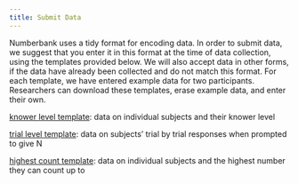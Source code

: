 ```yaml
---
title: Submit Data
---
```


Numberbank uses a tidy format for encoding data. In order to submit data, we suggest that you enter it in this format at the time of data collection, using the templates provided below. We will also accept data in other forms, if the data have already been collected and do not match this format. For each template, we have entered example data for two participants. Researchers can download these templates, erase example data, and enter their own.

[knower level template](https://docs.google.com/spreadsheets/d/1vR7xJgVL9Fotpwcz4lQSfZDWqmldORVg-RDPdI9UXuA/edit?usp=sharing): data on individual subjects and their knower level
		
[trial level template](https://docs.google.com/spreadsheets/d/1sWw-tr97CDrF0VIp8YUOiYjpc__lnWU-ftTHkDteYEs/edit?usp=sharing): data on subjects' trial by trial responses when prompted to give N
		
[highest count template](https://docs.google.com/spreadsheets/d/1ijHUS8J625tThqEqEuQw1j5uUjiZDdle4PGUhfQwl-I/edit?usp=sharing): data on individual subjects and the highest number they can count up to